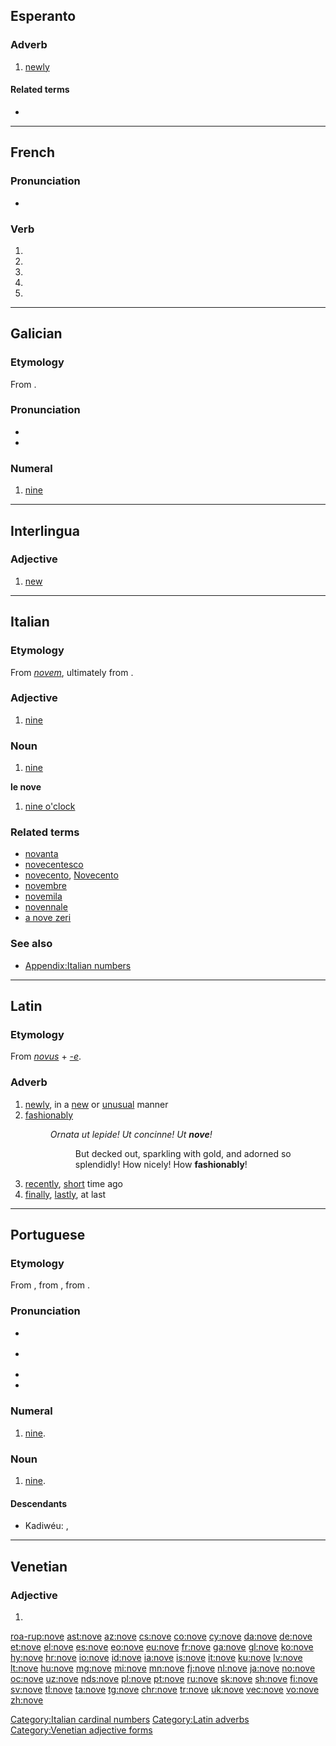 {{also|Nove|nové|nőve|nővé}}
==Esperanto==

===Adverb===
{{eo-head}}

# [[newly]]

====Related terms====
* {{l|eo|nova|gloss=[[new]]}}

----

==French==

===Pronunciation===
* {{homophones|lang=fr|novent|noves}}

===Verb===
{{fr-verb-form}}

# {{inflection of|nover||1|s|pres|indc|lang=fr}}
# {{inflection of|nover||3|s|pres|indc|lang=fr}}
# {{inflection of|nover||1|s|pres|subj|lang=fr}}
# {{inflection of|nover||1|s|pres|subj|lang=fr}}
# {{inflection of|nover||2|s|impr|lang=fr}}

----

==Galician==
{{cardinalbox|gl|8|9|10|oito|dez|ord=noveno|wplink=Nove}}

===Etymology===
From {{etyl|la|gl}} {{term|novem|lang=la}}.

===Pronunciation===
* {{IPA|[ˈnɔbe]|lang=gl}}
* {{audio|Gl-nove.ogg|Audio|lang=gl}}

===Numeral===
{{gl-num-card}}

# {{context|cardinal|lang=gl}} [[nine]]

----

==Interlingua==

===Adjective===
{{head|ia|adjective}}

# [[new]]

----

==Italian==
{{cardinalbox|it|8|9|10|otto|dieci|ord=nono}}

===Etymology===
From {{etyl|la|it}} ''[[novem]]'', ultimately from {{etyl|ine-pro|it}} {{m|ine-pro|*h₁néwn̥}}.

===Adjective===
{{head|it|adjective|g=m|g2=f|invariable}}

# [[nine]]

===Noun===
{{head|it|noun|g=m|invariable}}

# [[nine]]

'''le nove''' {{g|f-p}}

# [[nine o'clock]]

===Related terms===
* [[novanta]]
* [[novecentesco]]
* [[novecento]], [[Novecento]]
* [[novembre]]
* [[novemila]]
* [[novennale]]
* [[a nove zeri]]

===See also===
* [[Appendix:Italian numbers]]

[[Category:Italian cardinal numbers]]

----

==Latin==

===Etymology===
From ''[[novus]]'' + ''[[-e]]''.

===Adverb===
{{head|la|adverbs}}

# [[newly]], in a [[new]] or [[unusual]] manner
# [[fashionably]]
#: ''Ornata ut lepide! Ut concinne! Ut '''nove'''!''
#:: But decked out, sparkling with gold, and adorned so splendidly! How nicely! How '''fashionably'''!
# [[recently]], [[short]] time ago
# [[finally]], [[lastly]], at last

[[Category:Latin adverbs]]

----

==Portuguese==
{{cardinalbox|pt|8|9|10|oito|dez|ord=nono|mult=nônuplo|wplink=Nove}}

===Etymology===
From {{etyl|roa-opt|pt}} {{term|nove|lang=roa-opt}}, from {{etyl|la|pt}} {{term|novem||nine|lang=la}}, from {{etyl|ine-pro|pt}} {{m|ine-pro|*h₁néwn̥}}.

===Pronunciation===
* {{a|Brazil}} {{IPA|[ˈnɔ.vi]|lang=pt}}
* {{a|Portugal}} {{IPA|[ˈnɔ.vɨ]|lang=pt}}
* {{hyphenation|no|ve|lang=pt}}
* {{rhymes|ɔvi|lang=pt}}

===Numeral===
{{pt-cardinal}}

# [[nine]].

===Noun===
{{pt-noun|m|s}}

# [[nine]].

====Descendants====
* Kadiwéu: {{l|kbc|noove}}, {{l|kbc|noobe}}

----

==Venetian==

===Adjective===
{{head|vec|adjective form}}

# {{feminine plural of|novo|lang=vec}}

[[Category:Venetian adjective forms]]

[[roa-rup:nove]]
[[ast:nove]]
[[az:nove]]
[[cs:nove]]
[[co:nove]]
[[cy:nove]]
[[da:nove]]
[[de:nove]]
[[et:nove]]
[[el:nove]]
[[es:nove]]
[[eo:nove]]
[[eu:nove]]
[[fr:nove]]
[[ga:nove]]
[[gl:nove]]
[[ko:nove]]
[[hy:nove]]
[[hr:nove]]
[[io:nove]]
[[id:nove]]
[[ia:nove]]
[[is:nove]]
[[it:nove]]
[[ku:nove]]
[[lv:nove]]
[[lt:nove]]
[[hu:nove]]
[[mg:nove]]
[[mi:nove]]
[[mn:nove]]
[[fj:nove]]
[[nl:nove]]
[[ja:nove]]
[[no:nove]]
[[oc:nove]]
[[uz:nove]]
[[nds:nove]]
[[pl:nove]]
[[pt:nove]]
[[ru:nove]]
[[sk:nove]]
[[sh:nove]]
[[fi:nove]]
[[sv:nove]]
[[tl:nove]]
[[ta:nove]]
[[tg:nove]]
[[chr:nove]]
[[tr:nove]]
[[uk:nove]]
[[vec:nove]]
[[vo:nove]]
[[zh:nove]]